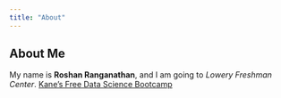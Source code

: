 ```yaml
---
title: "About"
---
```

## About Me
My name is **Roshan Ranganathan**, and I am going to *Lowery Freshman Center*.
[Kane's Free Data Science Bootcamp](https://bootcamp.davidkane.info)
